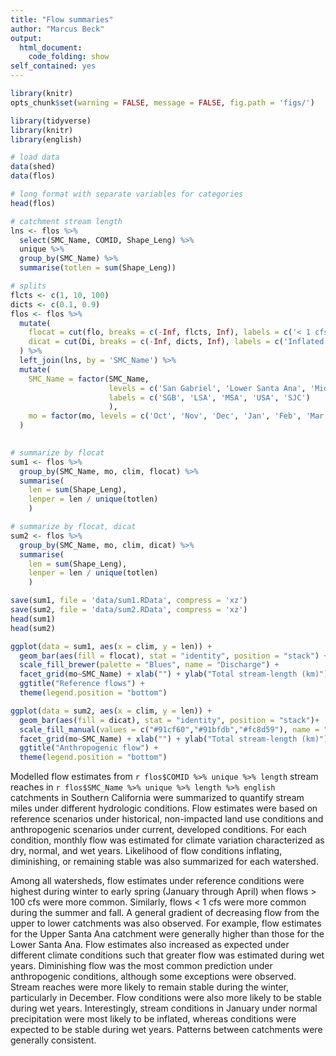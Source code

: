 ```yaml
---
title: "Flow summaries"
author: "Marcus Beck"
output: 
  html_document:
    code_folding: show
self_contained: yes
---
```


```r
library(knitr)
opts_chunk$set(warning = FALSE, message = FALSE, fig.path = 'figs/')
```

```r
library(tidyverse)
library(knitr)
library(english)

# load data
data(shed)
data(flos)

# long format with separate variables for categories
head(flos)
```

```r
# catchment stream length
lns <- flos %>% 
  select(SMC_Name, COMID, Shape_Leng) %>% 
  unique %>% 
  group_by(SMC_Name) %>% 
  summarise(totlen = sum(Shape_Leng))

# splits
flcts <- c(1, 10, 100)
dicts <- c(0.1, 0.9)
flos <- flos %>% 
  mutate(
    flocat = cut(flo, breaks = c(-Inf, flcts, Inf), labels = c('< 1 cfs', '1 - 10 cfs', '10 - 100 cfs', '> 100 cfs')),
    dicat = cut(Di, breaks = c(-Inf, dicts, Inf), labels = c('Inflated', 'Stable', 'Diminished'))
  ) %>% 
  left_join(lns, by = 'SMC_Name') %>% 
  mutate(
    SMC_Name = factor(SMC_Name, 
                      levels = c('San Gabriel', 'Lower Santa Ana', 'Middle Santa Ana', 'Upper Santa Ana', 'San Jacinto'), 
                      labels = c('SGB', 'LSA', 'MSA', 'USA', 'SJC')
                      ), 
    mo = factor(mo, levels = c('Oct', 'Nov', 'Dec', 'Jan', 'Feb', 'Mar', 'Apr', 'May', 'Jun', 'Jul', 'Aug', 'Sep'))
  )
  

# summarize by flocat
sum1 <- flos %>% 
  group_by(SMC_Name, mo, clim, flocat) %>% 
  summarise(
    len = sum(Shape_Leng), 
    lenper = len / unique(totlen)
    )

# summarize by flocat, dicat
sum2 <- flos %>% 
  group_by(SMC_Name, mo, clim, dicat) %>% 
  summarise(
    len = sum(Shape_Leng),
    lenper = len / unique(totlen)
    )

save(sum1, file = 'data/sum1.RData', compress = 'xz') 
save(sum2, file = 'data/sum2.RData', compress = 'xz') 
head(sum1)
head(sum2)
```

```r
ggplot(data = sum1, aes(x = clim, y = len)) + 
  geom_bar(aes(fill = flocat), stat = "identity", position = "stack") + 
  scale_fill_brewer(palette = "Blues", name = "Discharge") + 
  facet_grid(mo~SMC_Name) + xlab("") + ylab("Total stream-length (km)") + 
  ggtitle("Reference flows") + 
  theme(legend.position = "bottom")
```

```r
ggplot(data = sum2, aes(x = clim, y = len)) +
  geom_bar(aes(fill = dicat), stat = "identity", position = "stack")+
  scale_fill_manual(values = c("#91cf60","#91bfdb","#fc8d59"), name = "Likely change\nin discharge") + 
  facet_grid(mo~SMC_Name) + xlab("") + ylab("Total stream-length (km)") + 
  ggtitle("Anthropogenic flow") + 
  theme(legend.position = "bottom")
```


Modelled flow estimates from `r flos$COMID %>% unique %>% length` stream reaches in `r flos$SMC_Name %>% unique %>% length %>% english` catchments in Southern California were summarized to quantify stream miles under different hydrologic conditions. Flow estimates were based on reference scenarios under historical, non-impacted land use conditions and anthropogenic scenarios under current, developed conditions.  For each condition, monthly flow was estimated for climate variation characterized as dry, normal, and wet years.  Likelihood of flow conditions inflating, diminishing, or remaining stable was also summarized for each watershed.

Among all watersheds, flow estimates under reference conditions were highest during winter to early spring (January through April) when flows > 100 cfs were more common. Similarly, flows < 1 cfs were more common during the summer and fall.  A general gradient of decreasing flow from the upper to lower catchments was also observed.  For example, flow estimates for the Upper Santa Ana catchment were generally higher than those for the Lower Santa Ana.  Flow estimates also increased as expected under different climate conditions such that greater flow was estimated during wet years.  Diminishing flow was the most common prediction under anthropogenic conditions, although some exceptions were observed.  Stream reaches were more likely to remain stable during the winter, particularly in December. Flow conditions were also more likely to be stable during wet years.   Interestingly, stream conditions in January under normal precipitation were most likely to be inflated, whereas conditions were expected to be stable during wet years. Patterns between catchments were generally consistent.      
